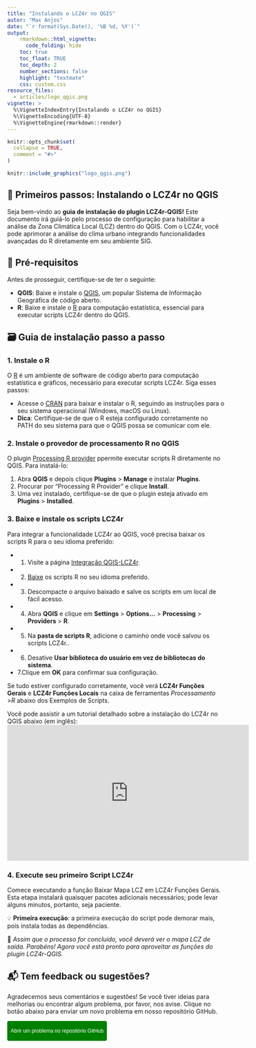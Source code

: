 ```yaml
---
title: "Instalando o LCZ4r no QGIS"
autor: "Max Anjos"
date: "`r format(Sys.Date(), '%B %d, %Y')`"
output:
    rmarkdown::html_vignette:
      code_folding: hide
    toc: true
    toc_float: TRUE
    toc_depth: 2
    number_sections: false
    highlight: "textmate"
    css: custom.css
resource_files:
  - articles/logo_qgis.png
vignette: >
  %\VignetteIndexEntry{Instalando o LCZ4r no QGIS}
  %\VignetteEncoding{UTF-8}
  %\VignetteEngine{rmarkdown::render}
---
```


```r
knitr::opts_chunk$set(
  collapse = TRUE,
  comment = "#>"
)
```

```r
knitr::include_graphics("logo_qgis.png")
```

## 🚀 Primeiros passos: Instalando o LCZ4r no QGIS

Seja bem-vindo ao **guia de instalação do plugin LCZ4r-QGIS!** Este documento irá guiá-lo pelo processo de configuração para habilitar a análise da Zona Climática Local (LCZ) dentro do QGIS. Com o LCZ4r, você pode aprimorar a análise do clima urbano integrando funcionalidades avançadas do R diretamente em seu ambiente SIG.

## 📌 Pré-requisitos

Antes de prosseguir, certifique-se de ter o seguinte:

-   **QGIS**: Baixe e instale o [QGIS](https://qgis.org/), um popular Sistema de Informação Geográfica de código aberto.
-   **R**: Baixe e instale o [R](https://www.r-project.org/) para computação estatística, essencial para executar scripts LCZ4r dentro do QGIS.

## 🗃 Guia de instalação passo a passo

### 1. Instale o R

O [R](https://www.r-project.org/) é um ambiente de software de código aberto para computação estatística e gráficos, necessário para executar scripts LCZ4r. Siga esses passos:

-   Acesse o [CRAN](https://cran.r-project.org/) para baixar e instalar o R, seguindo as instruções para o seu sistema operacional (Windows, macOS ou Linux).
-   **Dica**: Certifique-se de que o R esteja configurado corretamente no PATH do seu sistema para que o QGIS possa se comunicar com ele.

### 2. Instale o provedor de processamento R no QGIS

O plugin [Processing R provider](https://north-road.github.io/qgis-processing-r/) ppermite executar scripts R diretamente no QGIS. Para instalá-lo:

1.  Abra **QGIS** e depois clique **Plugins** \> **Manage** e instalar **Plugins**.
2.  Procurar por "Processing R Provider" e clique **Install**.
3.  Uma vez instalado, certifique-se de que o plugin esteja ativado em **Plugins** \> **Installed**.

### 3. Baixe e instale os scripts LCZ4r

Para integrar a funcionalidade LCZ4r ao QGIS, você precisa baixar os scripts R para o seu idioma preferido:

-   

    1.  Visite a página [Integração QGIS-LCZ4r](https://bymaxanjos.github.io/LCZ4r/index.html).

-   

    2.  [Baixe](https://bymaxanjos.github.io/LCZ4r/articles/english_lcz4r_qgis.html) os scripts R no seu idioma preferido.

-   

    3.  Descompacte o arquivo baixado e salve os scripts em um local de fácil acesso.

-   

    4.  Abra **QGIS** e clique em **Settings** \> **Options...** \> **Processing** \> **Providers** \> **R**.

-   

    5.  Na **pasta de scripts R**, adicione o caminho onde você salvou os scripts LCZ4r..

-   

    6.  Desative **Usar biblioteca do usuário em vez de bibliotecas do sistema**.

-   7.Clique em **OK** para confirmar sua configuração.

Se tudo estiver configurado corretamente, você verá **LCZ4r Funções Gerais** e **LCZ4r Funções Locais** na caixa de ferramentas *Processamento* \>*R* abaixo dos Exemplos de Scripts.

Você pode assistir a um tutorial detalhado sobre a instalação do LCZ4r no QGIS abaixo (em inglês): <!-- Embedded Video --> <iframe width="560" height="315" 
        src="https://www.youtube.com/embed/RalGSgx8v2Q" 
        title="LCZ4r Installation Tutorial" 
        frameborder="0" allow="accelerometer; autoplay; clipboard-write; encrypted-media; gyroscope; picture-in-picture" 
        allowfullscreen></iframe>

### 4. Execute seu primeiro Script LCZ4r

Comece executando a função Baixar Mapa LCZ em LCZ4r Funções Gerais. Esta etapa instalará quaisquer pacotes adicionais necessários; pode levar alguns minutos, portanto, seja paciente.

💡 **Primeira execução**: a primeira execução do script pode demorar mais, pois instala todas as dependências.

🌟 *Assim que o processo for concluído, você deverá ver o mapa LCZ de saída. Parabéns! Agora você está pronto para aproveitar as funções do plugin LCZ4r-QGIS.*

## 📬 Tem feedback ou sugestões?

Agradecemos seus comentários e sugestões! Se você tiver ideias para melhorias ou encontrar algum problema, por favor, nos avise. Clique no botão abaixo para enviar um novo problema em nosso repositório GitHub.

<button type="button" class="btn" style="background-color: #008000; color: white; padding: .25rem .5rem; font-size: .75rem; border: none; border-radius: .25rem;">

<a href='https://github.com/ByMaxAnjos/QGIS-LCZ4r-Multilingual/issues/new'style="text-decoration: none; color: white;"> Abrir um problema no repositório GitHub </a>

</button>

